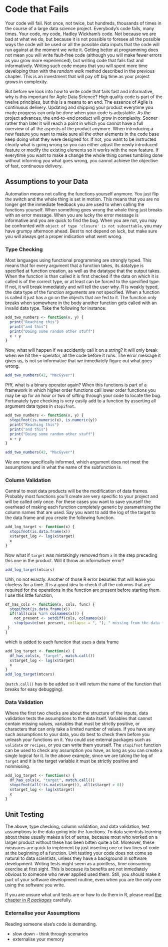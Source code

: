 # Code that Fails

Your code will fail. Not once, not twice, but hundreds, thousands of times in the course of a large data science project. Everybody's code fails, many times. Your code, my code, Hadley Wickham's code. Not because we are bad at what we do, but because it is not possible to foresee all the possible ways the code will be used or all the possible data inputs that the code will run against at the moment we write it. Getting better at programming does not mean you will write fault-free code (although you will make fewer errors as you grow more experienced), but writing code that fails fast and informatively. 
Writing such code means that you will spent more time developing than with the *random walk* method described in the previous chapter. This is an investment that will pay off big time as your project grows in complexity. 

But before we look into how to write code that fails fast and informative, why is this important for Agile Data Science? High quality code is part of the twelve principles, but this is a means to an end. The essence of Agile is continuous delivery. Updating and shipping your product everytime you made progress can only be done when your code is adjustable. As the project advances, the end-to-end product will grow in complexity. Sooner rather than later it will reach a point in which you cannot have a full overview of all the aspects of the product anymore. When introducing a new feature you want to make sure all the other elements in the code base keep doing what they were designed for. If not, you want to be instructed clearly what is going wrong so you can either adjust the newly introduced feature or modify the existing elements so it works with the new feature. If everytime you want to make a change the whole thing comes tumbling done without informing you what goes wrong, you cannot achieve the objective of fast, continuous delivery.

## Assumptions to your Data

Automation means not calling the functions yourself anymore. You just flip the switch and the whole thing is set in motion. This means that you are no longer get the inmediate feedback you are used to when calling the functions yourself. When something goes wrong the whole thing just breaks with an error message. When you are lucky the error message is informative and you are quick to find the bug. When you are not, you may be confronted with `object of type 'closure' is not subsettable`, you may have grumpy afternoon ahead. Best to not depend on luck, but make sure you will always get a proper indication what went wrong. 

### Type Checking

Most languages using functional programming are strongly typed. This means that for every argument that a function takes, its datatype is specified at function creation, as well as the datatype that the output takes. When the function is than called it is first checked if the data on which it is called is of the correct type, or at least can be forced to the specified type. If not, it will break inmediately and will tell the user why. R is weakly typed, the data type of the function arguments are not specified. When a function is called it just has a go on the objects that are fed to it. The function only breaks when somewhere in the body another function gets called with an invalid data type. Take the following for instance:

```r
add_two_numbers <- function(x, y) {
  print("Reaching this")
  print("and this")
  print("Doing some random other stuff")
  x + y
}
```

Now, what will happen if we accidently call it on a string? It will only break when we hit the `+` operator, all the code before it runs. The error message it gives us, is not so informative that we inmediately figure out what goes wrong.

```r
add_two_numbers(42, "MacGyver")
```

Pfff, what is a binary operator again? When this functions is part of a framework in which higher order functions call lower order functions you may be up for an hour or two of sifting through your code to locate the bug. Fortunately type checking is very easily add to a function by asserting all argument data types in `stopifnot`. 

```r
add_two_numbers <- function(x, y) {
  stopifnot(is.numeric(x), is.numeric(y))
  print("Reaching this")
  print("and this")
  print("Doing some random other stuff")
  x + y
}

add_two_numbers(42, "MacGyver")
```
We are now specifically informed, which argument does not meet the assumptions and in what the name of the subfunction is. 

### Column Validation

Central to most data products will be the modification of data frames. Probably most functions you'll create are very specific to your project and will be called only once. For these cases you want to save yourself the overhead of making each function completely generic by parametrising the column names that are used. Say you want to add the log of the target to the data frame and you create the following function.
```r
add_log_target <- function(x) {
  stopifnot(is.data.frame(x))
  x$target_log <- log(x$target)
  x
}
```
Now what if `target` was mistakingly removed from `x` in the step preceding this one in the product. Will it throw an informativer error?

```r
add_log_target(mtcars)
```
Uhh, no not exactly. Another of those R error beauties that will leave you clueless for a time. It is a good idea to check if all the columns that are required for the operations in the function are present before starting them. I use this little function,

```r
df_has_cols <- function(x, cols, func) { 
  stopifnot(is.data.frame(x))
  if(!all(cols %in% colnames(x))) {
    not_present <- setdiff(cols, colnames(x))
    stop(paste(not_present, collapse = ", "), " missing from the data frame in function ", func[[1]])
 }
}
```
which is added to each function that uses a data frame

```r
add_log_target <- function(x) {
  df_has_cols(x, "target", match.call())
  x$target_log <- log(x$target)
  x
}
add_log_target(mtcars)
```
(`match.call()` has to be added so it will return the name of the function that breaks for easy debugging).

### Data Validation

Where the first two checks are about the structure of the inputs, data validation tests the assumptions to the data itself. Variables that cannot contain missing values, variables that must be strictly positive, or characters that can only take a limited number of values. If you have any such assumptions to your data, you do best to check them before you unleash your functions on it. You could use external packages such as `validate` or `recipes`, or you can write them yourself. The `stopifnot` function can be used to check any assumption you have, as long as you can create a single logical for it. In the above example, since we are taking the log of `target` and it is the target variable it must be strictly positive and nonmissing.

```r
add_log_target <- function(x) {
  df_has_cols(x, "target", match.call())
  stopifnot(all(!is.na(x$target)), all(x$target > 0))
  x$target_log <- log(x$target)
  x
}
```

## Unit Testing

The above, type checking, column validation, and data validation, test assumptions to the data going into the functions. To data scientists learning about these usually makes a lot of sense, because most who worked on a larger product without these has been bitten quite a bit. Moreover, these measures are quick to implement by just inserting one or two lines of code at the beginning of a function. Unit testing your code does not come so natural to data scientists, unless they have a background in software development. Writing tests might seem as a pointless, time consuming exercise at first sight. This is because its benefits are not inmediately obvious to someone who never applied used them. Still, you should make it part of your software development routine, even when you are the only one using the software you write.

If you are unsure what unit tests are or how to do them in R, please read [the chapter in *R packages*](http://r-pkgs.had.co.nz/tests.html) carefully. 

### Externalise your Assumptions

Reading someone else's code is demanding.

* slow down - think through scenarios
* externalise your memory
